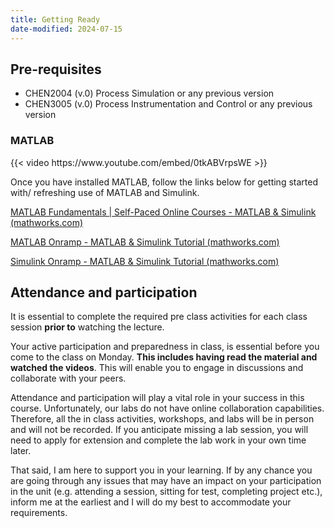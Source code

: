 ```yaml
---
title: Getting Ready
date-modified: 2024-07-15
---
```


## Pre-requisites

- CHEN2004 (v.0) Process Simulation or any previous version
- CHEN3005 (v.0) Process Instrumentation and Control or any previous version

### MATLAB

{{< video https://www.youtube.com/embed/0tkABVrpsWE >}}

Once you have installed MATLAB, follow the links below for getting started
with/ refreshing use of MATLAB and Simulink. 

[MATLAB Fundamentals | Self-Paced Online Courses - MATLAB & Simulink (mathworks.com)](https://matlabacademy.mathworks.com/details/matlab-fundamentals/mlbe)

[MATLAB Onramp - MATLAB & Simulink Tutorial (mathworks.com)](https://au.mathworks.com/learn/tutorials/matlab-onramp.html)

[Simulink Onramp - MATLAB & Simulink Tutorial (mathworks.com)](https://au.mathworks.com/learn/tutorials/simulink-onramp.html)


## Attendance and participation

It is essential to complete the required pre class activities for each class
session **prior to** watching the lecture.

Your active participation and preparedness in class, is essential before you
come to the class on Monday. **This includes having read the material and watched
the videos**. This will enable you to engage in discussions and collaborate with
your peers.

Attendance and participation will play a vital role in your success in this
course. Unfortunately, our labs do not have online collaboration capabilities.
Therefore, all the in class activities, workshops, and labs will be in person
and will not be recorded. If you anticipate missing a lab session, you will
need to apply for extension and complete the lab work in your own time later. 

That said, I am here to support you in your learning. If by any chance you are
going through any issues that may have an impact on your participation in the
unit (e.g. attending a session, sitting for test, completing project etc.),
inform me at the earliest and I will do my best to accommodate your
requirements.

